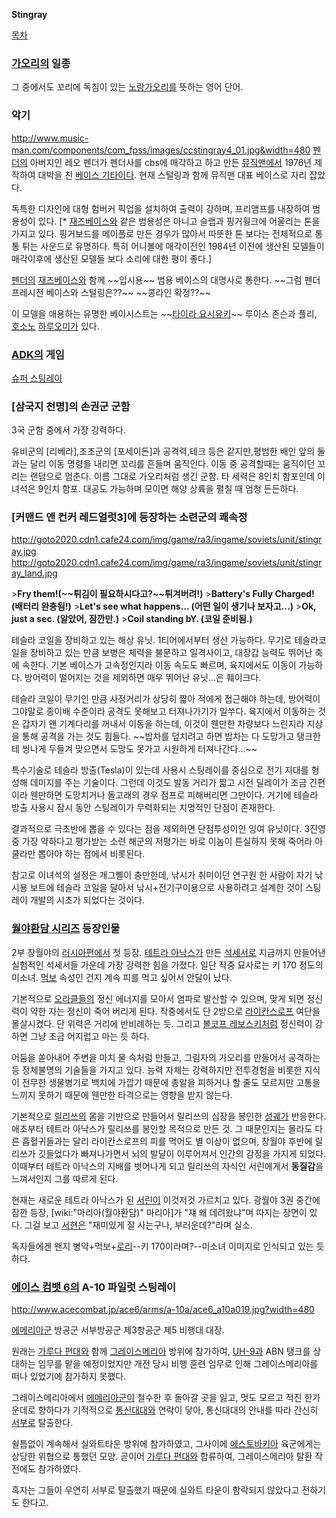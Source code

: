 '''Stingray'''

[[목차]]

=== [[가오리]]의 일종 ===
그 중에서도 꼬리에 독침이 있는 [[노랑가오리]]를 뜻하는 영어 단어.

=== 악기 ===
http://www.music-man.com/components/com_fpss/images/ccstingray4_01.jpg&width=480
[[펜더]]의 아버지인 레오 펜더가 펜더사를 cbs에 매각하고 하고 만든 [[뮤직맨]]에서 1976년 제작하여 대박을 친 [[베이스 기타]]이다. 현재 스털링과 함께 뮤직맨 대표 베이스로 자리 잡았다.

독특한 디자인에 대형 험버커 픽업을 설치하여 출력이 강하며, 프리앰프를 내장하여 범용성이 있다. [* [[재즈베이스]]와 같은 범용성은 아니고 슬랩과 핑거훵크에 어울리는 톤을 가지고 있다. 핑거보드를 메이플로 만든 경우가 많아서 따뜻한 톤 보다는 전체적으로 통통 튀는 사운드로 유명하다. 특히 어니볼에 매각이전인 1984년 이전에 생산된 모델들이 매각이후에 생산된 모델들 보다 소리에 대한 평이 좋다.]

[[펜더]]의 [[재즈베이스]]와 함께 ~~입시용~~ 범용 베이스의 대명사로 통한다. ~~그럼 펜더 프레시전 베이스와 스털링은??~~ ~~콩라인 확정??~~

이 모델을 애용하는 유명한 베이시스트는 ~~[[타이라 요시유키]]~~ 루이스 존슨과 플리, [[핫피 엔도|호소노]] [[YMO|하루오미]]가 있다.

=== [[ADK]]의 게임 ===
[[슈퍼 스팅레이]]

=== [삼국지 천명]의 손권군 군함 ===
3국 군함 중에서 가장 강력하다. 

유비군의 [리베라],조조군의 [포세이돈]과 공격력,테크 등은 같지만,평범한 배인 앞의 둘과는 달리 이동 명령을 내리면 꼬리를 흔들며 움직인다. 이동 중 공격할때는 움직이던 꼬리는 랜덤으로 멈춘다.
이름 그대로 가오리처럼 생긴 군함. 타 세력은 8인치 함포인데 이녀석은 9인치 함포.
대공도 가능하며 모이면 해양 상륙을 펼칠 때 엄청 든든하다.
=== [커맨드 앤 컨커 레드얼럿3]에 등장하는 소련군의 쾌속정 ===
http://goto2020.cdn1.cafe24.com/img/game/ra3/ingame/soviets/unit/stingray.jpg  　 http://goto2020.cdn1.cafe24.com/img/game/ra3/ingame/soviets/unit/stingray_land.jpg

>'''Fry them!(~~튀김이 필요하시다고?~~튀겨버려!)'''
>'''Battery's Fully Charged! (배터리 완충됨!)'''
>'''Let's see what happens... (어떤 일이 생기나 보자고...)'''
>'''Ok, just a sec. (알았어, 잠깐만.)'''
>'''Coil standing bY. (코일 준비됨.)'''

테슬라 코일을 장비하고 있는 해상 유닛. 1티어에서부터 생산 가능하다.
무기로 테슬라코일을 장비하고 있는 만큼 보병은 체력을 불문하고 일격사이고, 대장갑 능력도 뛰어난 축에 속한다. 기본 베이스가 고속정인지라 이동 속도도 빠르며, 육지에서도 이동이 가능하다. 방어력이 떨어지는 것을 제외하면 매우 뛰어난 유닛...은 훼이크다.

테슬라 코일이 무기인 만큼 사정거리가 상당히 짧아 적에게 접근해야 하는데, 방어력이 그야말로 종이배 수준이라 공격도 못해보고 터져나가기가 일쑤다. 육지에서 이동하는 것은 갑자기 왠 기계다리를 꺼내서 이동을 하는데, 이것이 웬만한 차량보다 느린지라 지상을 통해 공격을 가는 것도 힘들다. ~~밥차를 덮치려고 하면 밥차는 다 도망가고 탱크한테 씽나게 두들겨 맞으면서 도망도 못가고 시원하게 터져나간다...~~

특수기술로 테슬라 방출(Tesla)이 있는데 사용시 스팅레이를 중심으로 전기 지대를 형성해 데미지를 주는 기술이다. 그런데 이것도 발동 거리가 짧고 시전 딜레이가 조금 긴편이라 웬만하면 도망치거나 돌고래의 경우 점프로 피해버리면 그만이다. 거기에 테슬라 방출 사용시 잠시 동안 스팅레이가 무력화되는 치명적인 단점이 존재한다.

결과적으로 극초반에 뽑을 수 있다는 점을 제외하면 단점투성이인 잉여 유닛이다. 3진영중 가장 약하다고 평가받는 소련 해군의 저평가는 바로 이놈이 튼실하지 못해 죽어라 아쿨라만 뽑아야 하는 점에서 비롯된다.

참고로 이녀석의 설정은 개그삘이 충만한데, 낚시가 취미이던 연구원 한 사람이 자기 낚시용 보트에 테슬라 코일을 달아서 낚시+전기구이용으로 사용하려고 설계한 것이 스팅레이 개발의 시초가 되었다는 것이다.

=== [[월야환담 시리즈]] 등장인물 ===
2부 창월야의 [[러시아]]편에서 첫 등장. [[테트라 아낙스]]가 만든 [[석세서]]로 지금까지 만들어낸 실험적인 석세서들 가운데 가장 강력한 힘을 가졌다. 일단 작중 묘사로는 키 170 정도의 미소녀. [[먹보]] 속성인 건지 계속 피를 먹고 싶어서 안달이 났다. 

기본적으로 [[오라클]]들의 정신 에너지를 모아서 염파로 발산할 수 있으며, 맞게 되면 정신력이 약한 자는 정신이 죽어 버리게 된다. 작중에서도 단 2방으로 [[라이칸스로프]] 여단을 몰살시켰다. 단 위력은 거리에 반비례하는 듯. 그리고 [[볼코프 레보스키]]처럼 정신력이 강하면 그냥 조금 어지럽고 마는 듯 하다.

어둠을 쏟아내어 주변을 마치 물 속처럼 만들고, 그림자의 가오리를 만들어서 공격하는 등 정체불명의 기술들을 가지고 있다. 능력 자체는 강력하지만 전투경험을 비롯한 지식이 전무한 생물병기로 백치에 가깝기 때문에 총알을 피하거나 할 줄도 모르지만 고통을 느끼지 못하기 때문에 웬만한 타격으로는 영향을 받지 않는다.

기본적으로 [[릴리쓰]]의 몸을 기반으로 만들어서 릴리쓰의 심장을 봉인한 [[성궤]]가 반응한다. 애초부터 테트라 아낙스가 릴리쓰를 봉인할 목적으로 만든 것. 그 때문인지는 몰라도 다른 흡혈귀들과는 달리 라이칸스로프의 피를 먹어도 별 이상이 없으며, 창월야 후반에 릴리쓰가 깃들었다가 빠져나가면서 뇌의 발달이 이루어져서 인간의 감정을 가지게 되었다. 이때부터 테트라 아낙스의 지배를 벗어나게 되고 릴리쓰의 자식인 서린에게서 '''동질감'''을 느껴서인지 그를 따르게 된다.

현재는 새로운 테트라 아낙스가 된 [[서린]]이 이것저것 가르치고 있다.
광월야 3권 중간에 잠깐 등장, [wiki:"마리아(월야환담)" 마리아]가 "쟤 왜 데려왔냐"며 따지는 장면이 있다. 그걸 보고 [[서현]]은 "재미있게 잘 사는구나, 부러운데?"라며 실소. 

독자들에겐 왠지 병약+먹보+[[로리]]--키 170이라며?--미소녀 이미지로 인식되고 있는 듯하다.

=== [[에이스 컴뱃 6]]의 A-10 파일럿 스팅레이 ===
http://www.acecombat.jp/ace6/arms/a-10a/ace6_a10a019.jpg?width=480

[[에메리아]]군 방공군 서부방공군 제3항공군 제5 비행대 대장.

원래는 [[가루다 편대]]와 함께 [[그레이스메리아]] 방위에 참가하여, [[UH-9]]과 ABN 탱크를 상대하는 임무를 맡을 예정이었지만 개전 당시 비행 훈련 임무로 인해 그레이스메리아를 떠나 있었기에 참가하지 못했다.

그레이스메리아에서 [[에메리아]]군이 철수한 후 돌아갈 곳을 잃고, 멋도 모르고 적진 한가운데로 향하다가 기적적으로 [[통신]]대대와 연락이 닿아, 통신대대의 안내를 따라 간신히 [[서부]]로 탈출한다.

쉴틈없이 계속해서 실와트타운 방위에 참가하였고, 그사이에 [[에스토바키아]] 육군에게는 상당한 위협으로 통했던 모양. 곧이어 [[가루다 편대]]와 합류하여, 그레이스메리아 탈환 작전에도 참가하였다.

혹자는 그들이 우연히 서부로 탈출했기 때문에 실와트 타운이 함락되지 않았다고 전하기도 한다고.

